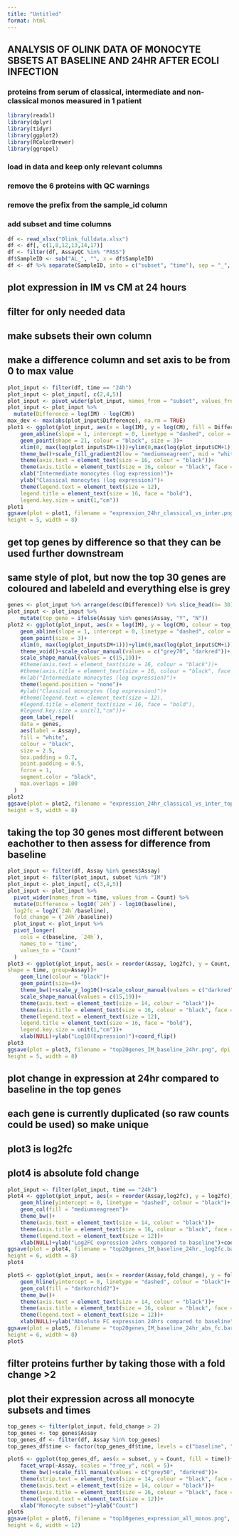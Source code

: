 ```yaml
---
title: "Untitled"
format: html
---
```


## ANALYSIS OF OLINK DATA OF MONOCYTE SBSETS AT BASELINE AND 24HR AFTER ECOLI INFECTION

### proteins from serum of classical, intermediate and non-classical monos measured in 1 patient

```r
library(readxl)
library(dplyr)
library(tidyr)
library(ggplot2)
library(RColorBrewer)
library(ggrepel)
```

### load in data and keep only relevant columns

### remove the 6 proteins with QC warnings

### remove the prefix from the sample_id column

### add subset and time columns

```r
df <- read_xlsx("Olink_fulldata.xlsx")
df <- df[, c(1,8,12,13,14,17)]
df <- filter(df, AssayQC %in% "PASS")
df$SampleID <- sub("AL_", "", x = df$SampleID)
df <- df %>% separate(SampleID, into = c("subset", "time"), sep = "_", remove = F)
```

## plot expression in IM vs CM at 24 hours
## filter for only needed data
## make subsets their own column
## make a difference column and set axis to be from 0 to max value
```r
plot_input <- filter(df, time == "24h")
plot_input <- plot_input[, c(2,4,5)]
plot_input <- pivot_wider(plot_input, names_from = "subset", values_from = "Count")
plot_input <- plot_input %>%
  mutate(Difference = log(IM) - log(CM))
max_dev <- max(abs(plot_input$Difference), na.rm = TRUE)
plot1 <- ggplot(plot_input, aes(x = log(IM), y = log(CM), fill = Difference))+
    geom_abline(slope = 1, intercept = 0, linetype = "dashed", color = "black")+
    geom_point(shape = 21, colour = "black", size = 3)+
    xlim(0, max(log(plot_input$IM+1)))+ylim(0,max(log(plot_input$CM+1)))+
    theme_bw()+scale_fill_gradient2(low = "mediumseagreen", mid = "white", high = "darkorchid2", midpoint = 0)+
    theme(axis.text = element_text(size = 16, colour = "black"))+
    theme(axis.title = element_text(size = 16, colour = "black", face = "bold"))+
    xlab("Intermediate monocytes (log expression)")+
    ylab("Classical monocytes (log expression)")+
    theme(legend.text = element_text(size = 12),
    legend.title = element_text(size = 16, face = "bold"),
    legend.key.size = unit(1,"cm"))
plot1
ggsave(plot = plot1, filename = "expression_24hr_classical_vs_inter.png", dpi = 500,
height = 5, width = 8)
```

## get top genes by difference so that they can be used further downstream
## same style of plot, but now the top 30 genes are coloured and labeleld and everything else is grey
```r
genes <- plot_input %>% arrange(desc(Difference)) %>% slice_head(n= 30)
plot_input <- plot_input %>%
    mutate(top_gene = ifelse(Assay %in% genes$Assay, "Y", "N")) 
plot2 <- ggplot(plot_input, aes(x = log(IM), y = log(CM), colour = top_gene))+
    geom_abline(slope = 1, intercept = 0, linetype = "dashed", color = "black")+
    geom_point(size = 3)+
    xlim(0, max(log(plot_input$IM+1)))+ylim(0,max(log(plot_input$CM+1)))+
    theme_void()+scale_colour_manual(values = c("grey70", "darkred"))+
    scale_shape_manual(values = c(15,19))+
    #theme(axis.text = element_text(size = 16, colour = "black"))+
    #theme(axis.title = element_text(size = 16, colour = "black", face = "bold"))+
    #xlab("Intermediate monocytes (log expression)")+
    theme(legend.position = "none")+
    #ylab("Classical monocytes (log expression)")+
    #theme(legend.text = element_text(size = 12),
    #legend.title = element_text(size = 16, face = "bold"),
    #legend.key.size = unit(1,"cm"))+
    geom_label_repel(
    data = genes,
    aes(label = Assay),
    fill = "white",
    colour = "black",
    size = 2.5,
    box.padding = 0.7,
    point.padding = 0.5,
    force = 1,
    segment.color = "black",
    max.overlaps = 100
  )
plot2
ggsave(plot = plot2, filename = "expression_24hr_classical_vs_inter_top_labelled.png", dpi = 500,
height = 5, width = 8)
```

## taking the top 30 genes most different between eachother to then assess for difference from baseline
```r
plot_input <- filter(df, Assay %in% genes$Assay)
plot_input <- filter(plot_input, subset %in% "IM")
plot_input <- plot_input[, c(3,4,5)]
plot_input <- plot_input %>%
  pivot_wider(names_from = time, values_from = Count) %>%
  mutate(Difference = log10(`24h`) - log10(baseline),
  log2fc = log2(`24h`/baseline),
  fold_change = (`24h`/baseline))
  plot_input <- plot_input %>%
  pivot_longer(
    cols = c(baseline, `24h`),
    names_to = "time",
    values_to = "Count"
  )
plot3 <- ggplot(plot_input, aes(x = reorder(Assay, log2fc), y = Count, colour = time,
shape = time, group=Assay))+
    geom_line(colour = "black")+
    geom_point(size=4)+
    theme_bw()+scale_y_log10()+scale_colour_manual(values = c("darkred","indianred"))+
    scale_shape_manual(values = c(15,19))+
    theme(axis.text = element_text(size = 14, colour = "black"))+
    theme(axis.title = element_text(size = 16, colour = "black", face = "bold"))+
    theme(legend.text = element_text(size = 12),
    legend.title = element_text(size = 16, face = "bold"),
    legend.key.size = unit(1,"cm"))+
    xlab(NULL)+ylab("Log10(Expression)")+coord_flip()
plot3
ggsave(plot = plot3, filename = "top20genes_IM_baseline_24hr.png", dpi = 500,
height = 5, width = 8)
```

## plot change in expression at 24hr compared to baseline in the top genes
## each gene is currently duplicated (so raw counts could be used) so make unique
## plot3 is log2fc
## plot4 is absolute fold change

```r
plot_input <- filter(plot_input, time == "24h")
plot4 <- ggplot(plot_input, aes(x = reorder(Assay,log2fc), y = log2fc))+
    geom_hline(yintercept = 0, linetype = "dashed", colour = "black")+
    geom_col(fill = "mediumseagreen")+
    theme_bw()+
    theme(axis.text = element_text(size = 14, colour = "black"))+
    theme(axis.title = element_text(size = 16, colour = "black", face = "bold"))+
    theme(legend.text = element_text(size = 12))+
    xlab(NULL)+ylab("Log2FC expression 24hrs compared to baseline")+coord_flip()
ggsave(plot = plot4, filename = "top20genes_IM_baseline_24hr._log2fc.barplot.png", dpi = 500,
height = 6, width = 8)
plot4

plot5 <- ggplot(plot_input, aes(x = reorder(Assay,fold_change), y = fold_change))+
    geom_hline(yintercept = 0, linetype = "dashed", colour = "black")+
    geom_col(fill = "darkorchid2")+
    theme_bw()+
    theme(axis.text = element_text(size = 14, colour = "black"))+
    theme(axis.title = element_text(size = 16, colour = "black", face = "bold"))+
    theme(legend.text = element_text(size = 12))+
    xlab(NULL)+ylab("Absolute FC expression 24hrs compared to baseline")+coord_flip()
ggsave(plot = plot5, filename = "top20genes_IM_baseline_24hr_abs_fc.barplot.png", dpi = 500,
height = 6, width = 8)
plot5
```

## filter proteins further by taking those with a fold change >2
## plot their expression across all monocyte subsets and times
```r
top_genes <- filter(plot_input, fold_change > 2)
top_genes <- top_genes$Assay
top_genes_df <- filter(df, Assay %in% top_genes)
top_genes_df$time <- factor(top_genes_df$time, levels = c("baseline", "24h"))

plot6 <- ggplot(top_genes_df, aes(x = subset, y = Count, fill = time))+geom_col(position = position_dodge(width = 0.5), width = 0.5)+
    facet_wrap(~Assay, scales = "free_y", ncol = 5)+
    theme_bw()+scale_fill_manual(values = c("grey50", "darkred"))+
    theme(strip.text = element_text(size = 14, colour = "black", face = "bold"))+
    theme(axis.text = element_text(size = 14, colour = "black"))+
    theme(axis.title = element_text(size = 16, colour = "black", face = "bold"))+
    theme(legend.text = element_text(size = 12))+
    xlab("Monocyte subset")+ylab("Count")
plot6
ggsave(plot = plot6, filename = "top10genes_expression_all_monos.png", dpi = 500,
height = 6, width = 12)
```